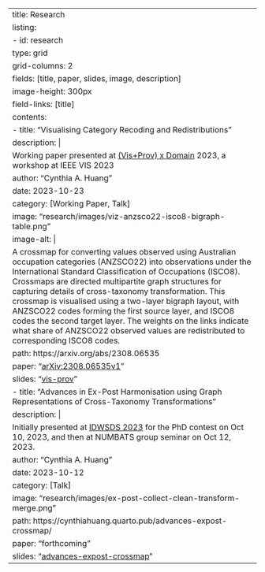 ---
title: Research
listing:
  - id: research
    type: grid
    grid-columns: 2
    fields: [title, paper, slides, image, description]
    image-height: 300px
    field-links: [title]
    contents:
        - title: "Visualising Category Recoding and Redistributions"
          description: |
            Working paper presented at [(Vis+Prov) x Domain](https://visxprov.github.io) 2023, a workshop at IEEE VIS 2023
          author: "Cynthia A. Huang"
          date: 2023-10-23
          category: [Working Paper, Talk]
          image: "research/images/viz-anzsco22-isco8-bigraph-table.png"
          image-alt: |
            A crossmap for converting values observed using Australian occupation categories (ANZSCO22) into observations under the International Standard Classification of Occupations (ISCO8). Crossmaps are directed multipartite graph structures for capturing details of cross-taxonomy transformation. This crossmap is visualised using a two-layer bigraph layout, with ANZSCO22 codes forming the first source layer, and ISCO8 codes the second target layer. The weights on the links indicate what share of ANZSCO22 observed values are redistributed to corresponding ISCO8 codes.
          path: https://arxiv.org/abs/2308.06535
          paper: "[arXiv:2308.06535v1](https://arxiv.org/abs/2308.06535v1)"
          slides: "[vis-prov](https://cynthiahuang.quarto.pub/vis-prov/)"
        - title: "Advances in Ex-Post Harmonisation using Graph Representations of Cross-Taxonomy Transformations"
          description: |
            Initially presented at [IDWSDS 2023](https://www.idwsds.org) for the PhD contest on Oct 10, 2023, and then at NUMBATS group seminar on Oct 12, 2023.
          author: "Cynthia A. Huang"
          date: 2023-10-12
          category: [Talk]
          image: "research/images/ex-post-collect-clean-transform-merge.png"
          path: https://cynthiahuang.quarto.pub/advances-expost-crossmap/
          paper: "forthcoming"
          slides: "[advances-expost-crossmap](https://cynthiahuang.quarto.pub/advances-expost-crossmap/)"
---
